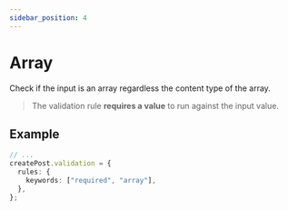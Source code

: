 ```yaml
---
sidebar_position: 4
---
```


# Array

Check if the input is an array regardless the content type of the array.

> The validation rule **requires a value** to run against the input value.

## Example

```ts title="src/app/posts/controllers/create-post.ts"
// ...
createPost.validation = {
  rules: {
    keywords: ["required", "array"],
  },
};
```
